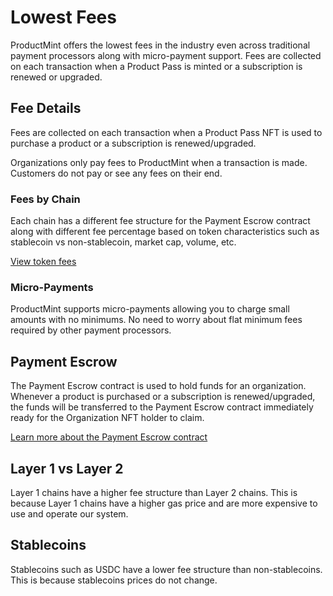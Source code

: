 
# Lowest Fees

ProductMint offers the lowest fees in the industry even across traditional payment processors along with micro-payment support. Fees are collected on each transaction when a Product Pass is minted or a subscription is renewed or upgraded.

## Fee Details

Fees are collected on each transaction when a Product Pass NFT is used to purchase a product or a subscription is renewed/upgraded.

<Callout>
Organizations only pay fees to ProductMint when a transaction is made. Customers do not pay or see any fees on their end.
</Callout>

### Fees by Chain

Each chain has a different fee structure for the Payment Escrow contract along with different fee percentage based on token characteristics such as stablecoin vs non-stablecoin, market cap, volume, etc.

[View token fees](https://dashboard.productmint.io/tokens)

### Micro-Payments

ProductMint supports micro-payments allowing you to charge small amounts with no minimums. No need to worry about flat minimum fees required by other payment processors.

## Payment Escrow

The Payment Escrow contract is used to hold funds for an organization. Whenever a product is purchased or a subscription is renewed/upgraded, the funds will be transferred to the Payment Escrow contract immediately ready for the Organization NFT holder to claim.

[Learn more about the Payment Escrow contract](/system-architecture/escrow/payment)

## Layer 1 vs Layer 2

Layer 1 chains have a higher fee structure than Layer 2 chains. This is because Layer 1 chains have a higher gas price and are more expensive to use and operate our system.

## Stablecoins

Stablecoins such as USDC have a lower fee structure than non-stablecoins. This is because stablecoins prices do not change.
